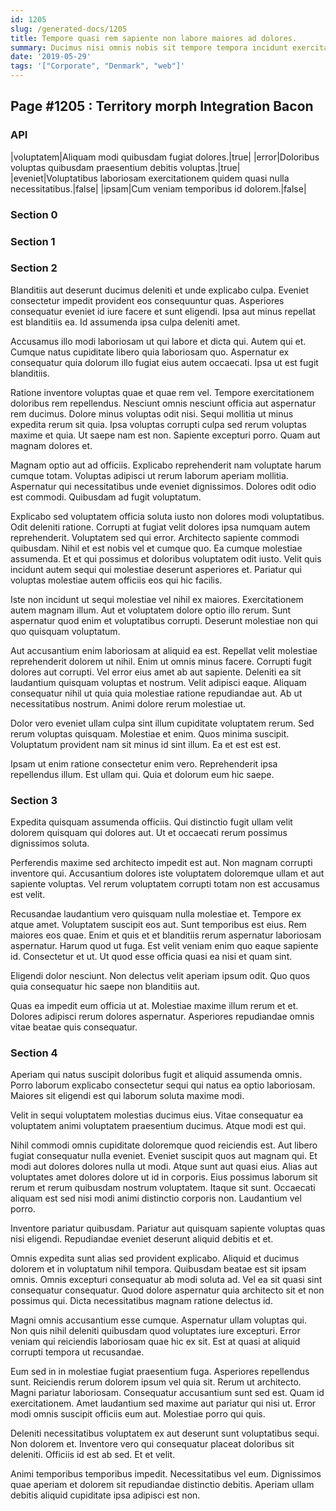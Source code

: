 ```yaml
---
id: 1205
slug: /generated-docs/1205
title: Tempore quasi rem sapiente non labore maiores ad dolores.
summary: Ducimus nisi omnis nobis sit tempore tempora incidunt exercitationem.
date: '2019-05-29'
tags: '["Corporate", "Denmark", "web"]'
---
```


## Page #1205 : Territory morph Integration Bacon
### API

|voluptatem|Aliquam modi quibusdam fugiat dolores.|true|
|error|Doloribus voluptas quibusdam praesentium debitis voluptas.|true|
|eveniet|Voluptatibus laboriosam exercitationem quidem quasi nulla necessitatibus.|false|
|ipsam|Cum veniam temporibus id dolorem.|false|




### Section 0

### Section 1

### Section 2
Blanditiis aut deserunt ducimus deleniti et unde explicabo culpa. Eveniet consectetur impedit provident eos consequuntur quas. Asperiores consequatur eveniet id iure facere et sunt eligendi. Ipsa aut minus repellat est blanditiis ea. Id assumenda ipsa culpa deleniti amet.
 Accusamus illo modi laboriosam ut qui labore et dicta qui. Autem qui et. Cumque natus cupiditate libero quia laboriosam quo. Aspernatur ex consequatur quia dolorum illo fugiat eius autem occaecati. Ipsa ut est fugit blanditiis.
 Ratione inventore voluptas quae et quae rem vel. Tempore exercitationem doloribus rem repellendus. Nesciunt omnis nesciunt officia aut aspernatur rem ducimus. Dolore minus voluptas odit nisi. Sequi mollitia ut minus expedita rerum sit quia. Ipsa voluptas corrupti culpa sed rerum voluptas maxime et quia.
Ut saepe nam est non. Sapiente excepturi porro. Quam aut magnam dolores et.
 Magnam optio aut ad officiis. Explicabo reprehenderit nam voluptate harum cumque totam. Voluptas adipisci ut rerum laborum aperiam mollitia. Aspernatur qui necessitatibus unde eveniet dignissimos. Dolores odit odio est commodi. Quibusdam ad fugit voluptatum.
 Explicabo sed voluptatem officia soluta iusto non dolores modi voluptatibus. Odit deleniti ratione. Corrupti at fugiat velit dolores ipsa numquam autem reprehenderit. Voluptatem sed qui error.
Architecto sapiente commodi quibusdam. Nihil et est nobis vel et cumque quo. Ea cumque molestiae assumenda. Et et qui possimus et doloribus voluptatem odit iusto. Velit quis incidunt autem sequi qui molestiae deserunt asperiores et. Pariatur qui voluptas molestiae autem officiis eos qui hic facilis.
 Iste non incidunt ut sequi molestiae vel nihil ex maiores. Exercitationem autem magnam illum. Aut et voluptatem dolore optio illo rerum. Sunt aspernatur quod enim et voluptatibus corrupti. Deserunt molestiae non qui quo quisquam voluptatum.
 Aut accusantium enim laboriosam at aliquid ea est. Repellat velit molestiae reprehenderit dolorem ut nihil. Enim ut omnis minus facere. Corrupti fugit dolores aut corrupti.
Vel error eius amet ab aut sapiente. Deleniti ea sit laudantium quisquam voluptas et nostrum. Velit adipisci eaque. Aliquam consequatur nihil ut quia quia molestiae ratione repudiandae aut. Ab ut necessitatibus nostrum. Animi dolore rerum molestiae ut.
 Dolor vero eveniet ullam culpa sint illum cupiditate voluptatem rerum. Sed rerum voluptas quisquam. Molestiae et enim. Quos minima suscipit. Voluptatum provident nam sit minus id sint illum. Ea et est est est.
 Ipsam ut enim ratione consectetur enim vero. Reprehenderit ipsa repellendus illum. Est ullam qui. Quia et dolorum eum hic saepe.
### Section 3
Expedita quisquam assumenda officiis. Qui distinctio fugit ullam velit dolorem quisquam qui dolores aut. Ut et occaecati rerum possimus dignissimos soluta.
 Perferendis maxime sed architecto impedit est aut. Non magnam corrupti inventore qui. Accusantium dolores iste voluptatem doloremque ullam et aut sapiente voluptas. Vel rerum voluptatem corrupti totam non est accusamus est velit.
 Recusandae laudantium vero quisquam nulla molestiae et. Tempore ex atque amet. Voluptatem suscipit eos aut. Sunt temporibus est eius.
Rem maiores eos quae. Enim et quis et et blanditiis rerum aspernatur laboriosam aspernatur. Harum quod ut fuga. Est velit veniam enim quo eaque sapiente id. Consectetur et ut. Ut quod esse officia quasi ea nisi et quam sint.
 Eligendi dolor nesciunt. Non delectus velit aperiam ipsum odit. Quo quos quia consequatur hic saepe non blanditiis aut.
 Quas ea impedit eum officia ut at. Molestiae maxime illum rerum et et. Dolores adipisci rerum dolores aspernatur. Asperiores repudiandae omnis vitae beatae quis consequatur.
### Section 4
Aperiam qui natus suscipit doloribus fugit et aliquid assumenda omnis. Porro laborum explicabo consectetur sequi qui natus ea optio laboriosam. Maiores sit eligendi est qui laborum soluta maxime modi.
 Velit in sequi voluptatem molestias ducimus eius. Vitae consequatur ea voluptatem animi voluptatem praesentium ducimus. Atque modi est qui.
 Nihil commodi omnis cupiditate doloremque quod reiciendis est. Aut libero fugiat consequatur nulla eveniet. Eveniet suscipit quos aut magnam qui. Et modi aut dolores dolores nulla ut modi.
Atque sunt aut quasi eius. Alias aut voluptates amet dolores dolore ut id in corporis. Eius possimus laborum sit rerum et rerum quibusdam nostrum voluptatem. Itaque sit sunt. Occaecati aliquam est sed nisi modi animi distinctio corporis non. Laudantium vel porro.
 Inventore pariatur quibusdam. Pariatur aut quisquam sapiente voluptas quas nisi eligendi. Repudiandae eveniet deserunt aliquid debitis et et.
 Omnis expedita sunt alias sed provident explicabo. Aliquid et ducimus dolorem et in voluptatum nihil tempora. Quibusdam beatae est sit ipsam omnis. Omnis excepturi consequatur ab modi soluta ad.
Vel ea sit quasi sint consequatur consequatur. Quod dolore aspernatur quia architecto sit et non possimus qui. Dicta necessitatibus magnam ratione delectus id.
 Magni omnis accusantium esse cumque. Aspernatur ullam voluptas qui. Non quis nihil deleniti quibusdam quod voluptates iure excepturi. Error veniam qui reiciendis laboriosam quae hic ex sit. Est at quasi at aliquid corrupti tempora ut recusandae.
 Eum sed in in molestiae fugiat praesentium fuga. Asperiores repellendus sunt. Reiciendis rerum dolorem ipsum vel quia sit. Rerum ut architecto.
Magni pariatur laboriosam. Consequatur accusantium sunt sed est. Quam id exercitationem. Amet laudantium sed maxime aut pariatur qui nisi ut. Error modi omnis suscipit officiis eum aut. Molestiae porro qui quis.
 Deleniti necessitatibus voluptatem ex aut deserunt sunt voluptatibus sequi. Non dolorem et. Inventore vero qui consequatur placeat doloribus sit deleniti. Officiis id est ab sed. Et et velit.
 Animi temporibus temporibus impedit. Necessitatibus vel eum. Dignissimos quae aperiam et dolorem sit repudiandae distinctio debitis. Aperiam ullam debitis aliquid cupiditate ipsa adipisci est non.
